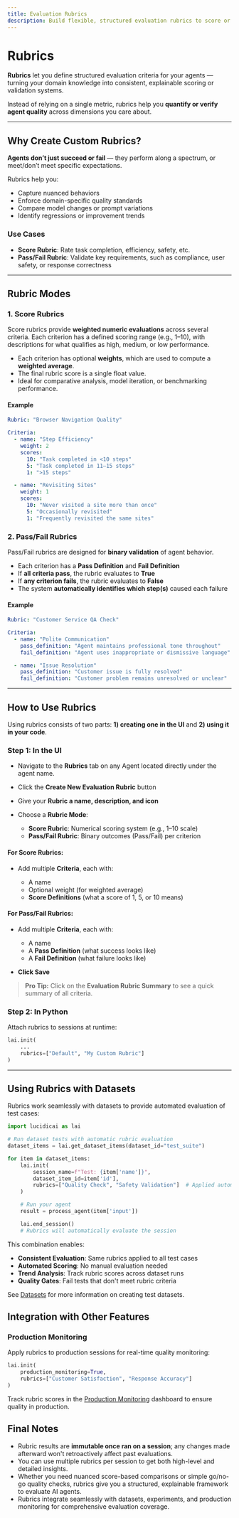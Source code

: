 ```yaml
---
title: Evaluation Rubrics
description: Build flexible, structured evaluation rubrics to score or validate your agent's behavior across sessions.
---
```


# Rubrics

**Rubrics** let you define structured evaluation criteria for your agents — turning your domain knowledge into consistent, explainable scoring or validation systems.

Instead of relying on a single metric, rubrics help you **quantify or verify agent quality** across dimensions you care about.

---

## Why Create Custom Rubrics?

**Agents don’t just succeed or fail** — they perform along a spectrum, or meet/don’t meet specific expectations.

Rubrics help you:

* Capture nuanced behaviors
* Enforce domain-specific quality standards
* Compare model changes or prompt variations
* Identify regressions or improvement trends

### Use Cases

* **Score Rubric**: Rate task completion, efficiency, safety, etc.
* **Pass/Fail Rubric**: Validate key requirements, such as compliance, user safety, or response correctness

---

## Rubric Modes

### 1. Score Rubrics

Score rubrics provide **weighted numeric evaluations** across several criteria. Each criterion has a defined scoring range (e.g., 1–10), with descriptions for what qualifies as high, medium, or low performance.

* Each criterion has optional **weights**, which are used to compute a **weighted average**.
* The final rubric score is a single float value.
* Ideal for comparative analysis, model iteration, or benchmarking performance.

#### Example

```yaml
Rubric: "Browser Navigation Quality"

Criteria:
  - name: "Step Efficiency"
    weight: 2
    scores:
      10: "Task completed in <10 steps"
      5: "Task completed in 11–15 steps"
      1: ">15 steps"

  - name: "Revisiting Sites"
    weight: 1
    scores:
      10: "Never visited a site more than once"
      5: "Occasionally revisited"
      1: "Frequently revisited the same sites"
```

### 2. Pass/Fail Rubrics

Pass/Fail rubrics are designed for **binary validation** of agent behavior.

* Each criterion has a **Pass Definition** and **Fail Definition**
* If **all criteria pass**, the rubric evaluates to **True**
* If **any criterion fails**, the rubric evaluates to **False**
* The system **automatically identifies which step(s)** caused each failure

#### Example

```yaml
Rubric: "Customer Service QA Check"

Criteria:
  - name: "Polite Communication"
    pass_definition: "Agent maintains professional tone throughout"
    fail_definition: "Agent uses inappropriate or dismissive language"

  - name: "Issue Resolution"
    pass_definition: "Customer issue is fully resolved"
    fail_definition: "Customer problem remains unresolved or unclear"
```

---

## How to Use Rubrics

Using rubrics consists of two parts: **1) creating one in the UI** and **2) using it in your code**.

### Step 1: In the UI

* Navigate to the **Rubrics** tab on any Agent located directly under the agent name.
* Click the **Create New Evaluation Rubric** button

* Give your **Rubric a name, description, and icon**
* Choose a **Rubric Mode**:

  * **Score Rubric**: Numerical scoring system (e.g., 1–10 scale)
  * **Pass/Fail Rubric**: Binary outcomes (Pass/Fail) per criterion

#### For Score Rubrics:

* Add multiple **Criteria**, each with:

  * A name
  * Optional weight (for weighted average)
  * **Score Definitions** (what a score of 1, 5, or 10 means)

#### For Pass/Fail Rubrics:

* Add multiple **Criteria**, each with:

  * A name
  * A **Pass Definition** (what success looks like)
  * A **Fail Definition** (what failure looks like)

* **Click Save**

> **Pro Tip:** Click on the **Evaluation Rubric Summary** to see a quick summary of all criteria.

### Step 2: In Python

Attach rubrics to sessions at runtime:

```python
lai.init(
    ...
    rubrics=["Default", "My Custom Rubric"]
)
```

---

## Using Rubrics with Datasets

Rubrics work seamlessly with datasets to provide automated evaluation of test cases:

```python
import lucidicai as lai

# Run dataset tests with automatic rubric evaluation
dataset_items = lai.get_dataset_items(dataset_id="test_suite")

for item in dataset_items:
    lai.init(
        session_name=f"Test: {item['name']}",
        dataset_item_id=item['id'],
        rubrics=["Quality Check", "Safety Validation"]  # Applied automatically
    )

    # Run your agent
    result = process_agent(item['input'])

    lai.end_session()
    # Rubrics will automatically evaluate the session
```

This combination enables:
- **Consistent Evaluation**: Same rubrics applied to all test cases
- **Automated Scoring**: No manual evaluation needed
- **Trend Analysis**: Track rubric scores across dataset runs
- **Quality Gates**: Fail tests that don't meet rubric criteria

See [Datasets](/features/datasets) for more information on creating test datasets.

## Integration with Other Features

### Production Monitoring

Apply rubrics to production sessions for real-time quality monitoring:

```python
lai.init(
    production_monitoring=True,
    rubrics=["Customer Satisfaction", "Response Accuracy"]
)
```

Track rubric scores in the [Production Monitoring](/features/production-monitoring) dashboard to ensure quality in production.

## Final Notes

* Rubric results are **immutable once ran on a session**; any changes made afterward won't retroactively affect past evaluations.
* You can use multiple rubrics per session to get both high-level and detailed insights.
* Whether you need nuanced score-based comparisons or simple go/no-go quality checks, rubrics give you a structured, explainable framework to evaluate AI agents.
* Rubrics integrate seamlessly with datasets, experiments, and production monitoring for comprehensive evaluation coverage.
